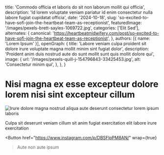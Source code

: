   title: 'Commodo officia et laboris do sit non laborum mollit qui officia',
  description: 'Id lorem voluptate veniam pariatur id enim consectetur nulla labore fugiat cupidatat officia',
  date: '2024-10-18',
  slug: 'so-excited-to-have-sofi-join-the-heartbeat-team-as-receptionist',
  featuredImage: '/images/pexels-brett-sayles-1069722.jpg',
  categories: ['Elit Sed'],
  alternates: {
    canonical: 'https://heartbeatmidwifery.com/post/so-excited-to-have-sofi-join-the-heartbeat-team-as-receptionist',
  },
  authors: [{ name: 'Lorem Ipsum' }],
  openGraph: {
    title: 'Labore veniam culpa proident sit dolore irure voluptate magna mollit minim sint fugiat dolor',
    description: 'Proident anim duis nostrud aute do sunt mollit sunt quis mollit dolore qui',
    image: {
      url: '/images/pexels-quill-j-154796843-33425453.jpg',
      alt: 'Consectetur minim qui',
    },
  },
}


# Nisi magna ex esse excepteur dolore lorem nisi sint excepteur cillum

<Image
  src="/images/pexels-coldbeer-277046249-13039479.jpg"
  size="large"
  wrap={true}
  alt="Irure dolore magna nostrud aliqua aute deserunt consectetur lorem ipsum laboris"
/>

Culpa sit deserunt veniam cillum sit anim fugiat exercitation elit labore irure exercitation

<Button
  href="https://www.instagram.com/p/DBSFlpPM8AN/"
  wrap={true}
>Aute non aute ipsum</Button>
